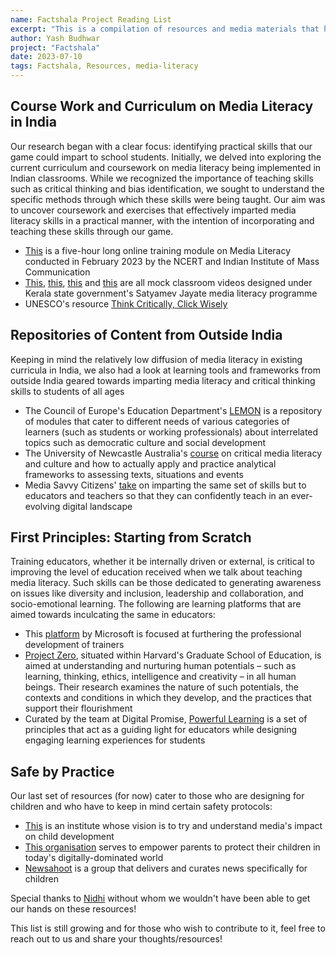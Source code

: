 ```yaml
---
name: Factshala Project Reading List
excerpt: "This is a compilation of resources and media materials that have informed the team in the creation of the project. By sharing our background research, we aim to provide a springboard for other initiatives and interventions"
author: Yash Budhwar
project: "Factshala"
date: 2023-07-10
tags: Factshala, Resources, media-literacy
---
```


## Course Work and Curriculum on Media Literacy in India

Our research began with a clear focus: identifying practical skills that our game could impart to school students. Initially, we delved into exploring the current curriculum and coursework on media literacy being implemented in Indian classrooms. While we recognized the importance of teaching skills such as critical thinking and bias identification, we sought to understand the specific methods through which these skills were being taught. Our aim was to uncover coursework and exercises that effectively imparted media literacy skills in a practical manner, with the intention of incorporating and teaching these skills through our game.

- [This](https://ciet.ncert.gov.in/activity/otml?lang=en) is a five-hour long online training module on Media Literacy conducted in February 2023 by the NCERT and Indian Institute of Mass Communication
- [This](https://www.youtube.com/watch?v=LNV6FvevzrY), [this](https://www.youtube.com/watch?v=YFUPrJVrTto), [this](https://www.youtube.com/watch?v=9sWXpLmtq-I) and [this](https://www.youtube.com/watch?v=29HPohQE0pc) are all mock classroom videos designed under Kerala state government's Satyamev Jayate media literacy programme
- UNESCO's resource [Think Critically, Click Wisely](https://www.unesco.org/en/articles/media-and-information-literate-citizens-think-critically-click-wisely)

## Repositories of Content from Outside India

Keeping in mind the relatively low diffusion of media literacy in existing curricula in India, we also had a look at learning tools and frameworks from outside India geared towards imparting media literacy and critical thinking skills to students of all ages

- The Council of Europe's Education Department's [LEMON](https://www.coe.int/en/web/learning-resources) is a repository of modules that cater to different needs of various categories of learners (such as students or working professionals) about interrelated topics such as democratic culture and social development
- The University of Newcastle Australia's [course](https://www.futurelearn.com/courses/critical-media-literacy) on critical media literacy and culture and how to actually apply and practice analytical frameworks to assessing texts, situations and events
- Media Savvy Citizens' [take](https://www.mediasavvycitizens.com/highlights) on imparting the same set of skills but to educators and teachers so that they can confidently teach in an ever-evolving digital landscape

## First Principles: Starting from Scratch

Training educators, whether it be internally driven or external, is critical to improving the level of education received when we talk about teaching media literacy. Such skills can be those dedicated to generating awareness on issues like diversity and inclusion, leadership and collaboration, and socio-emotional learning. The following are learning platforms that are aimed towards inculcating the same in educators:

- This [platform](https://learn.microsoft.com/en-us/training/educator-center/?source=mec) by Microsoft is focused at furthering the professional development of trainers
- [Project Zero](https://pz.harvard.edu/search/resources), situated within Harvard's Graduate School of Education, is aimed at understanding and nurturing human potentials – such as learning, thinking, ethics, intelligence and creativity – in all human beings. Their research examines the nature of such potentials, the contexts and conditions in which they develop, and the practices that support their flourishment
- Curated by the team at Digital Promise, [Powerful Learning](https://digitalpromise.org/powerful-learning/) is a set of principles that act as a guiding light for educators while designing engaging learning experiences for students

## Safe by Practice

Our last set of resources (for now) cater to those who are designing for children and who have to keep in mind certain safety protocols:

- [This](https://www.childrenandscreens.com/) is an institute whose vision is to try and understand media's impact on child development
- [This organisation](https://www.digitalparentingcoach.com/) serves to empower parents to protect their children in today's digitally-dominated world
- [Newsahoot](https://www.newsahoot.com/) is a group that delivers and curates news specifically for children

Special thanks to [Nidhi](https://www.linkedin.com/in/nidhi-sudhan/) without whom we wouldn't have been able to get our hands on these resources!

This list is still growing and for those who wish to contribute to it, feel free to reach out to us and share your thoughts/resources!
